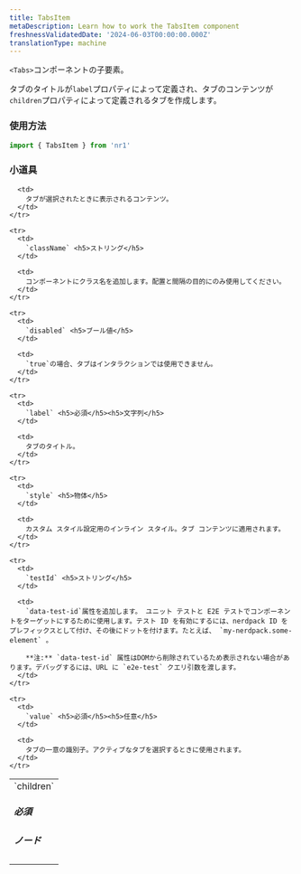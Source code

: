 ```yaml
---
title: TabsItem
metaDescription: Learn how to work the TabsItem component
freshnessValidatedDate: '2024-06-03T00:00:00.000Z'
translationType: machine
---
```


`<Tabs>`コンポーネントの子要素。

タブのタイトルが`label`プロパティによって定義され、タブのコンテンツが`children`プロパティによって定義されるタブを作成します。

### 使用方法

```js
import { TabsItem } from 'nr1'
```

### 小道具

<table>
  <tbody>
    <tr>
      <td>
        `children` <h5>必須</h5><h5>ノード</h5>
      </td>

      <td>
        タブが選択されたときに表示されるコンテンツ。
      </td>
    </tr>

    <tr>
      <td>
        `className` <h5>ストリング</h5>
      </td>

      <td>
        コンポーネントにクラス名を追加します。配置と間隔の目的にのみ使用してください。
      </td>
    </tr>

    <tr>
      <td>
        `disabled` <h5>ブール値</h5>
      </td>

      <td>
        `true`の場合、タブはインタラクションでは使用できません。
      </td>
    </tr>

    <tr>
      <td>
        `label` <h5>必須</h5><h5>文字列</h5>
      </td>

      <td>
        タブのタイトル。
      </td>
    </tr>

    <tr>
      <td>
        `style` <h5>物体</h5>
      </td>

      <td>
        カスタム スタイル設定用のインライン スタイル。タブ コンテンツに適用されます。
      </td>
    </tr>

    <tr>
      <td>
        `testId` <h5>ストリング</h5>
      </td>

      <td>
        `data-test-id`属性を追加します。 ユニット テストと E2E テストでコンポーネントをターゲットにするために使用します。テスト ID を有効にするには、nerdpack ID をプレフィックスとして付け、その後にドットを付けます。たとえば、 `my-nerdpack.some-element` 。

        **注:** `data-test-id` 属性はDOMから削除されているため表示されない場合があります。デバッグするには、URL に `e2e-test` クエリ引数を渡します。
      </td>
    </tr>

    <tr>
      <td>
        `value` <h5>必須</h5><h5>任意</h5>
      </td>

      <td>
        タブの一意の識別子。アクティブなタブを選択するときに使用されます。
      </td>
    </tr>
  </tbody>
</table>